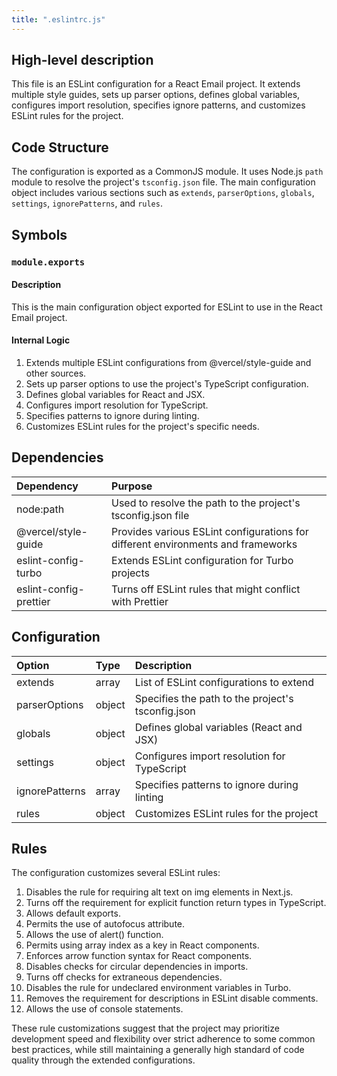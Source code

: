```yaml
---
title: ".eslintrc.js"
---
```


## High-level description
This file is an ESLint configuration for a React Email project. It extends multiple style guides, sets up parser options, defines global variables, configures import resolution, specifies ignore patterns, and customizes ESLint rules for the project.

## Code Structure
The configuration is exported as a CommonJS module. It uses Node.js `path` module to resolve the project's `tsconfig.json` file. The main configuration object includes various sections such as `extends`, `parserOptions`, `globals`, `settings`, `ignorePatterns`, and `rules`.

## Symbols

### `module.exports`
#### Description
This is the main configuration object exported for ESLint to use in the React Email project.

#### Internal Logic
1. Extends multiple ESLint configurations from @vercel/style-guide and other sources.
2. Sets up parser options to use the project's TypeScript configuration.
3. Defines global variables for React and JSX.
4. Configures import resolution for TypeScript.
5. Specifies patterns to ignore during linting.
6. Customizes ESLint rules for the project's specific needs.

## Dependencies
| Dependency | Purpose |
|:-----------|:--------|
| node:path | Used to resolve the path to the project's tsconfig.json file |
| @vercel/style-guide | Provides various ESLint configurations for different environments and frameworks |
| eslint-config-turbo | Extends ESLint configuration for Turbo projects |
| eslint-config-prettier | Turns off ESLint rules that might conflict with Prettier |

## Configuration
| Option | Type | Description |
|:-------|:-----|:------------|
| extends | array | List of ESLint configurations to extend |
| parserOptions | object | Specifies the path to the project's tsconfig.json |
| globals | object | Defines global variables (React and JSX) |
| settings | object | Configures import resolution for TypeScript |
| ignorePatterns | array | Specifies patterns to ignore during linting |
| rules | object | Customizes ESLint rules for the project |

## Rules
The configuration customizes several ESLint rules:

1. Disables the rule for requiring alt text on img elements in Next.js.
2. Turns off the requirement for explicit function return types in TypeScript.
3. Allows default exports.
4. Permits the use of autofocus attribute.
5. Allows the use of alert() function.
6. Permits using array index as a key in React components.
7. Enforces arrow function syntax for React components.
8. Disables checks for circular dependencies in imports.
9. Turns off checks for extraneous dependencies.
10. Disables the rule for undeclared environment variables in Turbo.
11. Removes the requirement for descriptions in ESLint disable comments.
12. Allows the use of console statements.

These rule customizations suggest that the project may prioritize development speed and flexibility over strict adherence to some common best practices, while still maintaining a generally high standard of code quality through the extended configurations.